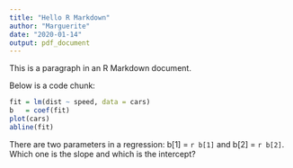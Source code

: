 ```yaml
---
title: "Hello R Markdown"
author: "Marguerite"
date: "2020-01-14"
output: pdf_document
---
```


This is a paragraph in an R Markdown document.

Below is a code chunk:

```r
fit = lm(dist ~ speed, data = cars)
b   = coef(fit)
plot(cars)
abline(fit)
```

There are two parameters in a regression: b[1] = `r b[1]` and b[2] = `r b[2]`. Which one is the slope and which is the intercept?
